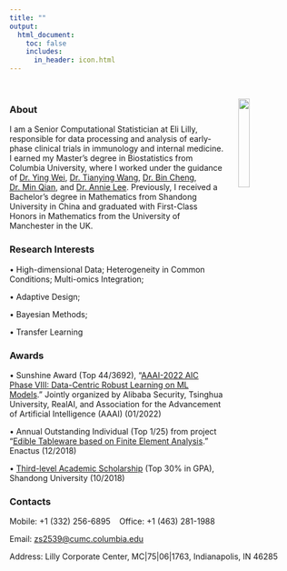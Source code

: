 ```yaml
---
title: ""
output: 
  html_document:
    toc: false
    includes: 
      in_header: icon.html
---
```

&nbsp;

<img src="images/self2.jpg" style="width:20%; margin: 0px 0px 0px 3ch" align="right">

### About

I am a Senior Computational Statistician at Eli Lilly, responsible for data processing and analysis of early-phase clinical trials in immunology and internal medicine. I earned my Master’s degree in Biostatistics from Columbia University, where I worked under the guidance of [Dr. Ying Wei](https://www.publichealth.columbia.edu/profile/ying-wei-phd), [Dr. Tianying Wang](https://tianyingw.github.io/), [Dr. Bin Cheng](https://www.columbia.edu/~bc2159/index.html), [Dr. Min Qian](https://www.columbia.edu/%7Emq2158/index.html), and [Dr. Annie Lee](https://blogs.cuit.columbia.edu/ajl2199/). Previously, I received a Bachelor’s degree in Mathematics from Shandong University in China and graduated with First-Class Honors in Mathematics from the University of Manchester in the UK.



### Research Interests

&bull; High-dimensional Data; Heterogeneity in Common Conditions; Multi-omics Integration; 

&bull; Adaptive Design; 

&bull; Bayesian Methods; 

&bull; Transfer Learning

### Awards

&bull; Sunshine Award (Top 44/3692), “[AAAI-2022 AIC Phase VIII: Data-Centric Robust Learning on ML Models](https://tianchi.aliyun.com/competition/entrance/531939/rankingList).” Jointly organized by Alibaba Security, Tsinghua University, RealAI, and Association for the Advancement of Artificial Intelligence (AAAI) (01/2022)

&bull; Annual Outstanding Individual (Top 1/25) from project “[Edible Tableware based on Finite Element Analysis](https://mp.weixin.qq.com/s/skvVfPcQPGasitE5BxjWyg).” Enactus (12/2018)

&bull; [Third-level Academic Scholarship](awards/scholarsdu.pdf) (Top 30% in GPA), Shandong University (10/2018)

### Contacts

<i class="fas fa-phone"></i> Mobile: +1 (332) 256-6895 &nbsp;&nbsp; <i class="fa-solid fa-briefcase"></i> Office: +1 (463) 281-1988

<i class="fas fa-envelope"></i> Email: <zs2539@cumc.columbia.edu>

<i class="fa-solid fa-map-location-dot"></i> Address: Lilly Corporate Center, MC|75|06|1763, Indianapolis, IN 46285